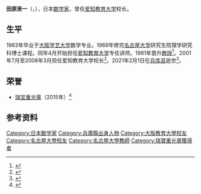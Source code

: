 {{人物信息框
| 姓名     = 田原贤一
| 图像     = 
| 出生日期 = 1939年6月1日
| 出生地点 = 兵库县
| 逝世日期 = {{Death date and age|2021|2|1|1939|6|1}}
| 逝世地点 = [[兵库县|兵库县]]
| 职业     = 
| 母校     = [[名古屋大学|名古屋大学]]
| 配偶     = 
| 奖项     = [[瑞宝章|瑞宝重光章]]（2015年）
}}
'''田原贤一'''（{{jpn|j=田原 賢一|hg=たはら けんいち|rm=Tahara Kenichi|f=y}}，{{bd|1939年|6月1日|2021年|2月1日|catIdx=Tahara}}），日本[[数学家|数学家]]，曾任[[爱知教育大学|爱知教育大学]]校长。

==生平==
1963年毕业于[[大阪教育大學|大阪学艺大学]]数学专业。1969年修完[[名古屋大学|名古屋大学]]研究生院理学研究科博士课程。同年4月开始担任[[爱知教育大学|爱知教育大学]]专任讲师。1981年晋升[[教授|教授]]<ref>{{cite web |title=[ずばり聞きます]田原 賢一さん |url=http://www.shutoken-net.jp/2005/03/050309_3asahi.html |publisher=[[朝日新闻|朝日新闻]]爱知版 |language=ja |date=2005-03-09 |access-date=2021-03-06 |archive-date=2016-12-21 |archive-url=https://web.archive.org/web/20161221182537/http://www.shutoken-net.jp/2005/03/050309_3asahi.html |dead-url=no }}</ref>。2001年7月至2008年3月担任爱知教育大学校长<ref>{{cite web |title=田原賢一さん死去 元愛知教育大学長、数学 |url=https://www.tokyo-np.co.jp/article/84528 |publisher=东京新闻 |language=ja |date=2021-02-07 |access-date=2021-03-06 |archive-date=2021-02-18 |archive-url=https://web.archive.org/web/20210218105157/https://www.tokyo-np.co.jp/article/84528 |dead-url=no }}</ref>。2021年2月1日在[[兵库县|兵库县]]逝世<ref>{{cite web |title=田原賢一氏死去 |url=http://kumamotto.kumanichi.com/node/103005 |publisher=熊本日日新聞社 |language=ja |date=2021-02-07}}</ref>。

==荣誉==
*[[瑞宝章|瑞宝重光章]]（2015年）<ref>{{cite web |title=平成２７年春の叙勲勲章伝達式 |url=https://www.koho2.mext.go.jp/187/voice/187_F09.html |publisher=文部科学広報 |accessdate=2021-03-06 |language=ja}}</ref>

==参考资料==
{{reflist}}

{{start box}}
{{s-edu|prc}}
{{s-before|[[仲井豊|仲井豊]]}}
{{s-title|[[爱知教育大学|爱知教育大学]]校长|2001年7月－2008年3月}}
{{s-after|[[松田正久|松田正久]]}}
{{end box}}

{{Authority control}}
{{DEFAULTSORT:Tahara, Kenichi}}
[[Category:日本数学家|Category:日本数学家]]
[[Category:兵庫縣出身人物|Category:兵庫縣出身人物]]
[[Category:大阪教育大學校友|Category:大阪教育大學校友]]
[[Category:名古屋大學校友|Category:名古屋大學校友]]
[[Category:名古屋大學教師|Category:名古屋大學教師]]
[[Category:瑞寶重光章獲得者|Category:瑞寶重光章獲得者]]
{{日本人物小作品}}